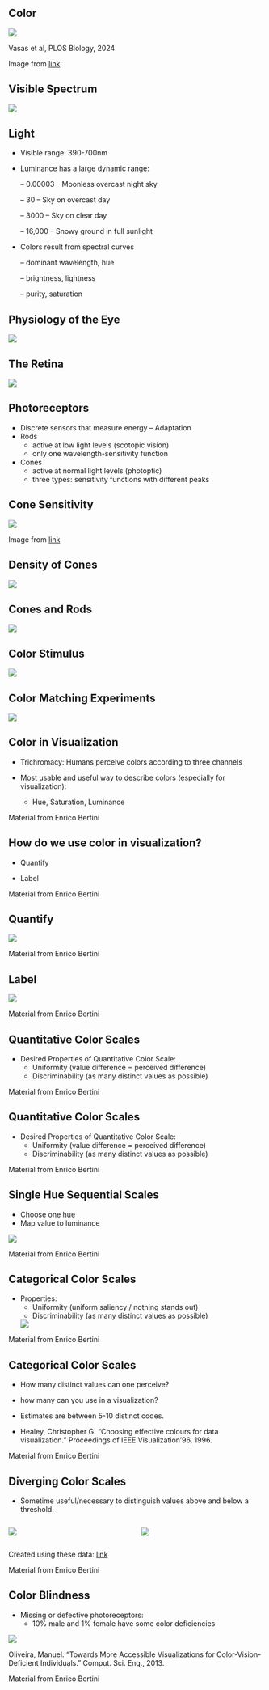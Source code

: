 ## Color

![](figs/animal-colors.jpg)

Vasas et al, PLOS Biology, 2024

::: footer
Image from [link](https://journals.plos.org/plosbiology/article?id=10.1371/journal.pbio.3002444)
:::

## Visible Spectrum

![](figs/visiblespectrum.jpg)

## Light

* Visible range: 390-700nm

* Luminance has a large dynamic range:

  – 0.00003 -- Moonless overcast night sky 

  – 30 -- Sky on overcast day

  – 3000 -- Sky on clear day

  – 16,000 -- Snowy ground in full sunlight

* Colors result from spectral curves 

  – dominant wavelength, hue

  – brightness, lightness

  – purity, saturation

## Physiology of the Eye

![](figs/physiology-eye.jpg)

## The Retina

![](figs/retina.jpg)

## Photoreceptors

* Discrete sensors that measure energy 
  – Adaptation
* Rods
  - active at low light levels (scotopic vision)
  - only one wavelength-sensitivity function
* Cones
  - active at normal light levels (photoptic)
  - three types: sensitivity functions with different peaks

## Cone Sensitivity

![](figs/cones-spectral-sensitity.jpg)

::: footer
Image from [link](https://wrfranklin.org/Teaching/graphics-f2019/files/stone_colors.pdf)
:::

## Density of Cones

![](figs/cones-density.jpg)

## Cones and Rods

![](figs/cones-and-rods-sensitivity.jpg)

## Color Stimulus

![](figs/color-stimulus.jpg)

## Color Matching Experiments

![](figs/color-matching-experiments.jpg)


## Color in Visualization

* Trichromacy: Humans perceive colors according to three channels

* Most usable and useful way to describe colors (especially for visualization):
  - Hue, Saturation, Luminance

::: footer
Material from Enrico Bertini
:::


## How do we use color in visualization?

* Quantify

* Label

::: footer
Material from Enrico Bertini
:::

## Quantify

![](figs/color-quantify.jpg)

::: footer
Material from Enrico Bertini
:::

## Label

![](figs/color-label.jpg)

::: footer
Material from Enrico Bertini
:::


## Quantitative Color Scales

* Desired Properties of Quantitative Color Scale:
  - Uniformity (value difference = perceived difference)
  - Discriminability (as many distinct values as possible)

::: footer
Material from Enrico Bertini
:::


## Quantitative Color Scales

* Desired Properties of Quantitative Color Scale:
  - Uniformity (value difference = perceived difference)
  - Discriminability (as many distinct values as possible)

::: footer
Material from Enrico Bertini
:::

## Single Hue Sequential Scales

* Choose one hue
* Map value to luminance

![](figs/single-hue-color-scale.jpg)

::: footer
Material from Enrico Bertini
:::

## Categorical Color Scales

* Properties:
  - Uniformity (uniform saliency / nothing stands out)
  - Discriminability (as many distinct values as possible)

  ![](figs/categorical-color-scale.jpg)

::: footer
Material from Enrico Bertini
:::


## Categorical Color Scales

* How many distinct values can one perceive?

* how many can you use in a visualization?

* Estimates are between 5-10 distinct codes.

* Healey, Christopher G. "Choosing effective colours for data visualization." Proceedings of IEEE Visualization'96, 1996.

::: footer
Material from Enrico Bertini
:::

## Diverging Color Scales

* Sometime useful/necessary to distinguish values above and below a threshold.


::: columns
::: {.column width="50%"}
![](figs/election-results-continous-colormap.jpg)
:::

::: {.column width="50%"}
![](figs/election-results-divergent-colormap.jpg)
:::

:::

Created using these data: [link](https://github.com/tonmcg/County_Level_Election_Results_12-16)

::: footer
Material from Enrico Bertini
:::

## Color Blindness

* Missing or defective photoreceptors:
   - 10% male and 1% female have some color deficiencies


![](figs/color-blindness.jpg)


Oliveira, Manuel. "Towards More Accessible Visualizations for Color-Vision-Deficient Individuals." Comput. Sci. Eng., 2013.

::: footer
Material from Enrico Bertini
:::

